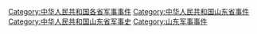 [[Category:中华人民共和国各省军事事件‎|Category:中华人民共和国各省军事事件‎]]
[[Category:中华人民共和国山东省事件|Category:中华人民共和国山东省事件]]
[[Category:中华人民共和国山东省军事史‎|Category:中华人民共和国山东省军事史‎]]
[[Category:山东军事事件|Category:山东军事事件]]